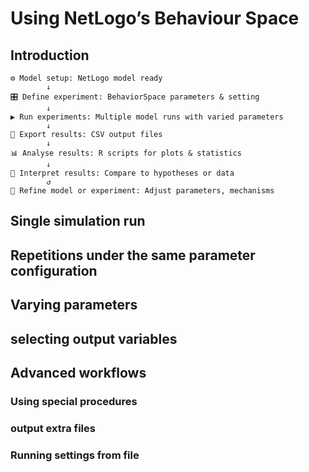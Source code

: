 # Using NetLogo's Behaviour Space {#sim-behavior-space}

## Introduction

```
⚙️ Model setup: NetLogo model ready
        ↓
🎛️ Define experiment: BehaviorSpace parameters & setting
        ↓
▶️ Run experiments: Multiple model runs with varied parameters
        ↓
💾 Export results: CSV output files
        ↓
📊 Analyse results: R scripts for plots & statistics
        ↓
🧩 Interpret results: Compare to hypotheses or data
        ↺
🔁 Refine model or experiment: Adjust parameters, mechanisms
```

## Single simulation run



## Repetitions under the same parameter configuration


## Varying parameters


## selecting output variables


## Advanced workflows

### Using special procedures

### output extra files

### Running settings from file

